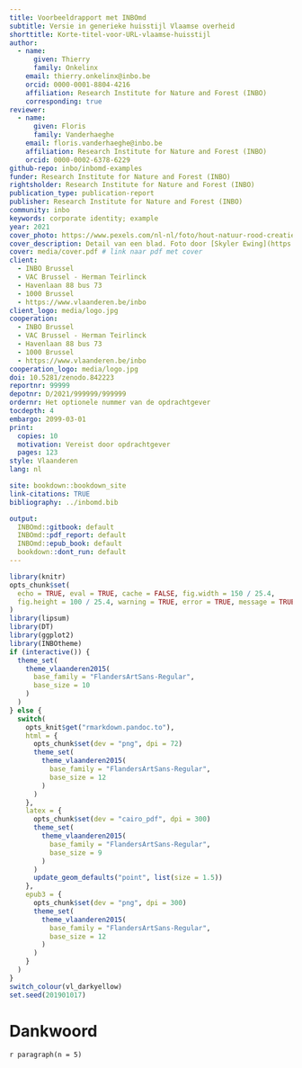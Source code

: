 ```yaml
--- 
title: Voorbeeldrapport met INBOmd
subtitle: Versie in generieke huisstijl Vlaamse overheid
shorttitle: Korte-titel-voor-URL-vlaamse-huisstijl
author:
  - name:
      given: Thierry
      family: Onkelinx
    email: thierry.onkelinx@inbo.be
    orcid: 0000-0001-8804-4216
    affiliation: Research Institute for Nature and Forest (INBO)
    corresponding: true
reviewer:
  - name:
      given: Floris
      family: Vanderhaeghe
    email: floris.vanderhaeghe@inbo.be
    affiliation: Research Institute for Nature and Forest (INBO)
    orcid: 0000-0002-6378-6229
github-repo: inbo/inbomd-examples
funder: Research Institute for Nature and Forest (INBO) 
rightsholder: Research Institute for Nature and Forest (INBO)
publication_type: publication-report
publisher: Research Institute for Nature and Forest (INBO)
community: inbo
keywords: corporate identity; example
year: 2021
cover_photo: https://www.pexels.com/nl-nl/foto/hout-natuur-rood-creatief-4599227
cover_description: Detail van een blad. Foto door [Skyler Ewing](https://www.pexels.com/nl-nl/@skyler-ewing-266953?utm_content=attributionCopyText&utm_medium=referral&utm_source=pexels) via [Pexels](https://www.pexels.com/nl-nl/foto/hout-natuur-rood-creatief-4599227/?utm_content=attributionCopyText&utm_medium=referral&utm_source=pexels)
cover: media/cover.pdf # link naar pdf met cover
client:
  - INBO Brussel
  - VAC Brussel ‐ Herman Teirlinck
  - Havenlaan 88 bus 73
  - 1000 Brussel
  - https://www.vlaanderen.be/inbo
client_logo: media/logo.jpg
cooperation:
  - INBO Brussel
  - VAC Brussel ‐ Herman Teirlinck
  - Havenlaan 88 bus 73
  - 1000 Brussel
  - https://www.vlaanderen.be/inbo
cooperation_logo: media/logo.jpg
doi: 10.5281/zenodo.842223
reportnr: 99999
depotnr: D/2021/999999/999999
ordernr: Het optionele nummer van de opdrachtgever
tocdepth: 4
embargo: 2099-03-01
print:
  copies: 10
  motivation: Vereist door opdrachtgever
  pages: 123
style: Vlaanderen
lang: nl

site: bookdown::bookdown_site
link-citations: TRUE
bibliography: ../inbomd.bib

output:
  INBOmd::gitbook: default
  INBOmd::pdf_report: default
  INBOmd::epub_book: default
  bookdown::dont_run: default
---
```


```r
library(knitr)
opts_chunk$set(
  echo = TRUE, eval = TRUE, cache = FALSE, fig.width = 150 / 25.4,
  fig.height = 100 / 25.4, warning = TRUE, error = TRUE, message = TRUE
)
library(lipsum)
library(DT)
library(ggplot2)
library(INBOtheme)
if (interactive()) {
  theme_set(
    theme_vlaanderen2015(
      base_family = "FlandersArtSans-Regular",
      base_size = 10
    )
  )
} else {
  switch(
    opts_knit$get("rmarkdown.pandoc.to"),
    html = {
      opts_chunk$set(dev = "png", dpi = 72)
      theme_set(
        theme_vlaanderen2015(
          base_family = "FlandersArtSans-Regular",
          base_size = 12
        )
      )
    },
    latex = {
      opts_chunk$set(dev = "cairo_pdf", dpi = 300)
      theme_set(
        theme_vlaanderen2015(
          base_family = "FlandersArtSans-Regular",
          base_size = 9
        )
      )
      update_geom_defaults("point", list(size = 1.5))
    },
    epub3 = {
      opts_chunk$set(dev = "png", dpi = 300)
      theme_set(
        theme_vlaanderen2015(
          base_family = "FlandersArtSans-Regular",
          base_size = 12
        )
      )
    }
  )
}
switch_colour(vl_darkyellow)
set.seed(201901017)
```

# Dankwoord {-}

`r paragraph(n = 5)`
